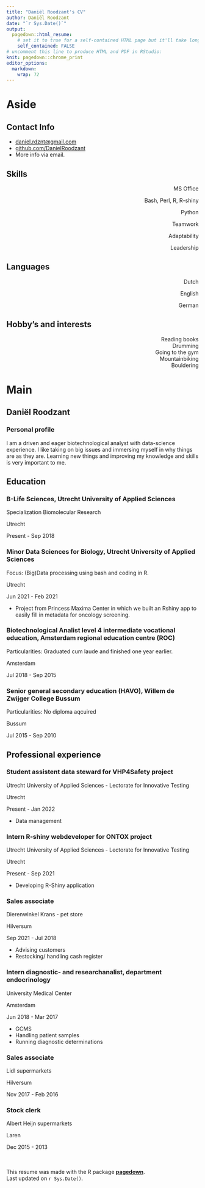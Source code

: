 ```yaml
---
title: "Daniël Roodzant's CV"
author: Daniël Roodzant
date: "`r Sys.Date()`"
output: 
  pagedown::html_resume:
    # set it to true for a self-contained HTML page but it'll take longer to render
    self_contained: FALSE
# uncomment this line to produce HTML and PDF in RStudio:
knit: pagedown::chrome_print
editor_options: 
  markdown: 
    wrap: 72
---
```


# Aside

## Contact Info {#contact}

-   <i class="fa fa-envelope"></i>
    [daniel.rdznt\@gmail.com](mailto:daniel.rdznt@gmail.com){.email}
-   <i class="fa fa-github"></i>
    [github.com/DanielRoodzant](https://github.com/DanielRoodzant)
-   More info via email.

## Skills {#skills}

<p style="text-align: right;">
MS Office
<i class="fas fa-circle"></i><i class="fas fa-circle"></i><i class="fas fa-circle"></i><i class="fas fa-circle"></i><i class="far fa-circle"></i>
</p>
<p style="text-align: right;">
Bash, Perl, R, R-shiny
<i class="fas fa-circle"></i><i class="fas fa-circle"></i><i class="fas fa-circle"></i><i class="far fa-circle"></i><i class="far fa-circle"></i>
</p>
<p style="text-align: right;">
Python
<i class="fas fa-circle"></i><i class="fas fa-circle"></i><i class="far fa-circle"></i><i class="far fa-circle"></i><i class="far fa-circle"></i>
</p>
<p style="text-align: right;">
Teamwork
<i class="fas fa-circle"></i><i class="fas fa-circle"></i><i class="fas fa-circle"></i><i class="fas fa-circle"></i><i class="far fa-circle"></i>
</p>
<p style="text-align: right;">
Adaptability
<i class="fas fa-circle"></i><i class="fas fa-circle"></i><i class="fas fa-circle"></i><i class="fas fa-circle"></i><i class="far fa-circle"></i>
</p>
<p style="text-align: right;">
Leadership
<i class="fas fa-circle"></i><i class="fas fa-circle"></i><i class="fas fa-circle"></i><i class="far fa-circle"></i><i class="far fa-circle"></i>
</p>

## Languages

<p style="text-align: right;">
Dutch
<i class="fas fa-circle"></i><i class="fas fa-circle"></i><i class="fas fa-circle"></i><i class="fas fa-circle"></i><i class="fas fa-circle"></i>
</p>
<p style="text-align: right;">
English
<i class="fas fa-circle"></i><i class="fas fa-circle"></i><i class="fas fa-circle"></i><i class="fas fa-circle"></i><i class="fas fa-circle"></i>
</p>
<p style="text-align: right;">
German
<i class="fas fa-circle"></i><i class="fas fa-circle"></i><i class="far fa-circle"></i><i class="far fa-circle"></i><i class="far fa-circle"></i>
</p>

## Hobby's and interests

<p style="text-align: right;">
Reading books <br>
Drumming <br>
Going to the gym <br>
Mountainbiking <br>
Bouldering 
</p>

# Main

## Daniël Roodzant {#title}

### Personal profile

I am a driven and eager biotechnological analyst with data-science experience. 
I like taking on big issues and immersing myself in why things are as they are.
Learning new things and improving my knowledge and skills is very important to me.

## Education {data-icon="graduation-cap" data-concise="true"}

### B-Life Sciences, Utrecht University of Applied Sciences

Specialization Biomolecular Research

Utrecht

Present - Sep 2018

### Minor Data Sciences for Biology, Utrecht University of Applied Sciences

Focus: (Big)Data processing using bash and coding in R.

Utrecht

Jun 2021 - Feb 2021

-   Project from Princess Maxima Center in which we built an Rshiny app to easily fill in metadata for oncology screening.

### Biotechnological Analist level 4 intermediate vocational education, Amsterdam regional education centre (ROC)

Particularities: Graduated cum laude and finished one year earlier.

Amsterdam

Jul 2018 - Sep 2015

### Senior general secondary education (HAVO), Willem de Zwijger College Bussum

Particularities: No diploma aqcuired

Bussum

Jul 2015 - Sep 2010

## Professional experience {data-icon="suitcase"}

### Student assistent data steward for VHP4Safety project

Utrecht University of Applied Sciences - Lectorate for Innovative Testing

Utrecht

Present - Jan 2022

::: {.concise}
-   Data management
:::

### Intern R-shiny webdeveloper for ONTOX project

Utrecht University of Applied Sciences - Lectorate for Innovative Testing

Utrecht

Present - Sep 2021

::: {.concise}
-   Developing R-Shiny application
:::

### Sales associate

Dierenwinkel Krans - pet store

Hilversum

Sep 2021 - Jul 2018

::: {.concise}
-   Advising customers
-   Restocking/ handling cash register
:::

### Intern diagnostic- and researchanalist, department endocrinology 

University Medical Center

Amsterdam

Jun 2018 - Mar 2017

::: {.concise}
-   GCMS
-   Handling patient samples
-   Running diagnostic determinations
:::

### Sales associate

Lidl supermarkets

Hilversum

Nov 2017 - Feb 2016

### Stock clerk

Albert Heijn supermarkets

Laren

Dec 2015 - 2013

<br> <br> This resume was made with the R package
[**pagedown**](https://github.com/rstudio/pagedown). <br> Last updated
on `r Sys.Date()`.
